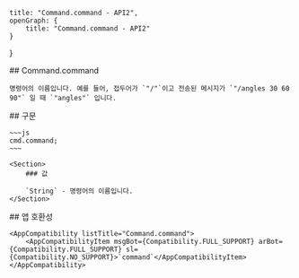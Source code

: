 
    title: "Command.command - API2",
    openGraph: {
        title: "Command.command - API2"
    }
}

<Section>
    ## Command.command

    명령어의 이름입니다. 예를 들어, 접두어가 `"/"`이고 전송된 메시지가 `"/angles 30 60 90"` 일 때 `"angles"` 입니다.
</Section>
<Section>
    ## 구문

    ~~~js
    cmd.command;
    ~~~

    <Section>
        ### 값

        `String` - 명령어의 이름입니다.
    </Section>
</Section>
<Section>
    ## 앱 호환성

    <AppCompatibility listTitle="Command.command">
        <AppCompatibilityItem msgBot={Compatibility.FULL_SUPPORT} arBot={Compatibility.FULL_SUPPORT} sl={Compatibility.NO_SUPPORT}>`command`</AppCompatibilityItem>
    </AppCompatibility>
</Section>